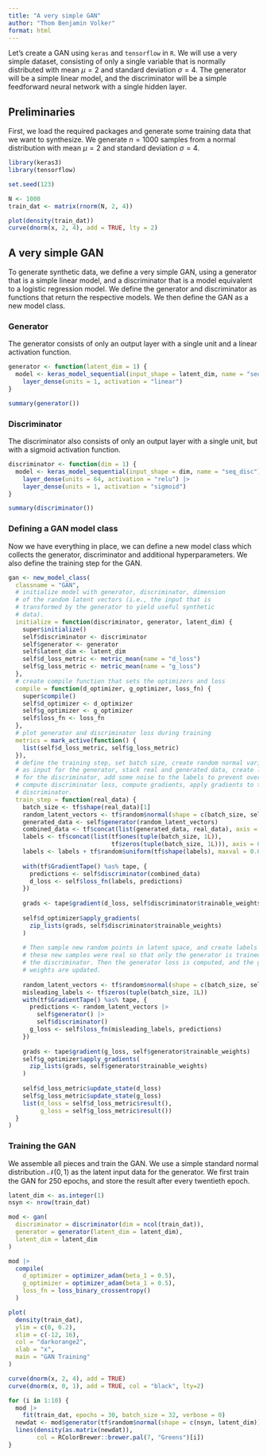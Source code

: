 ```yaml
---
title: "A very simple GAN"
author: "Thom Benjamin Volker"
format: html
---
```


Let's create a GAN using `keras` and `tensorflow` in `R`. We will use a very simple dataset, consisting of only a single variable that is normally distributed with mean $\mu = 2$ and standard deviation $\sigma = 4$. The generator will be a simple linear model, and the discriminator will be a simple feedforward neural network with a single hidden layer.

## Preliminaries

First, we load the required packages and generate some training data that we want to synthesize. We generate $n = 1000$ samples from a normal distribution with mean $\mu = 2$ and standard deviation $\sigma = 4$.


``` r

library(keras3)
library(tensorflow)

set.seed(123)

N <- 1000
train_dat <- matrix(rnorm(N, 2, 4))

plot(density(train_dat))
curve(dnorm(x, 2, 4), add = TRUE, lty = 2)
```

## A very simple GAN

To generate synthetic data, we define a very simple GAN, using a generator that is a simple linear model, and a discriminator that is a model equivalent to a logistic regression model. We define the generator and discriminator as functions that return the respective models. We then define the GAN as a new model class.

### Generator

The generator consists of only an output layer with a single unit and a linear activation function. 

```r
generator <- function(latent_dim = 1) {
  model <- keras_model_sequential(input_shape = latent_dim, name = "seq_gen") |> 
    layer_dense(units = 1, activation = "linear")
}

summary(generator())
```

### Discriminator

The discriminator also consists of only an output layer with a single unit, but with a sigmoid activation function.

```r
discriminator <- function(dim = 1) {
  model <- keras_model_sequential(input_shape = dim, name = "seq_disc") |> 
    layer_dense(units = 64, activation = "relu") |>
    layer_dense(units = 1, activation = "sigmoid")
}

summary(discriminator())
```

### Defining a GAN model class

Now we have everything in place, we can define a new model class which collects the generator, discriminator and additional hyperparameters. We also define the training step for the GAN.


```r
gan <- new_model_class(
  classname = "GAN",
  # initialize model with generator, discriminator, dimension
  # of the random latent vectors (i.e., the input that is 
  # transformed by the generator to yield useful synthetic 
  # data).
  initialize = function(discriminator, generator, latent_dim) {
    super$initialize()
    self$discriminator <- discriminator
    self$generator <- generator
    self$latent_dim <- latent_dim
    self$d_loss_metric <- metric_mean(name = "d_loss")
    self$g_loss_metric <- metric_mean(name = "g_loss")
  },
  # create compile function that sets the optimizers and loss
  compile = function(d_optimizer, g_optimizer, loss_fn) {
    super$compile()
    self$d_optimizer <- d_optimizer
    self$g_optimizer <- g_optimizer
    self$loss_fn <- loss_fn
  },
  # plot generator and discriminator loss during training
  metrics = mark_active(function() {
    list(self$d_loss_metric, self$g_loss_metric)
  }),
  # define the training step, set batch size, create random normal variates
  # as input for the generator, stack real and generated data, create labels
  # for the discriminator, add some noise to the labels to prevent overfitting,
  # compute discriminator loss, compute gradients, apply gradients to the
  # discriminator.
  train_step = function(real_data) {
    batch_size <- tf$shape(real_data)[1]
    random_latent_vectors <- tf$random$normal(shape = c(batch_size, self$latent_dim))
    generated_data <- self$generator(random_latent_vectors)
    combined_data <- tf$concat(list(generated_data, real_data), axis = 0L)
    labels <- tf$concat(list(tf$ones(tuple(batch_size, 1L)),
                             tf$zeros(tuple(batch_size, 1L))), axis = 0L)
    labels <- labels + tf$random$uniform(tf$shape(labels), maxval = 0.01)
    
    with(tf$GradientTape() %as% tape, {
      predictions <- self$discriminator(combined_data)
      d_loss <- self$loss_fn(labels, predictions)
    })
    
    grads <- tape$gradient(d_loss, self$discriminator$trainable_weights)
    
    self$d_optimizer$apply_gradients(
      zip_lists(grads, self$discriminator$trainable_weights)
    )
    
    # Then sample new random points in latent space, and create labels as if all
    # these new samples were real so that only the generator is trained, and not
    # the discriminator. Then the generator loss is computed, and the generator 
    # weights are updated. 
    
    random_latent_vectors <- tf$random$normal(shape = c(batch_size, self$latent_dim))
    misleading_labels <- tf$zeros(tuple(batch_size, 1L))
    with(tf$GradientTape() %as% tape, {
      predictions <- random_latent_vectors |>
        self$generator() |>
        self$discriminator()
      g_loss <- self$loss_fn(misleading_labels, predictions)
    })
    
    grads <- tape$gradient(g_loss, self$generator$trainable_weights)
    self$g_optimizer$apply_gradients(
      zip_lists(grads, self$generator$trainable_weights)
    )
    
    self$d_loss_metric$update_state(d_loss)
    self$g_loss_metric$update_state(g_loss)
    list(d_loss = self$d_loss_metric$result(),
         g_loss = self$g_loss_metric$result())
  }
)
```

### Training the GAN

We assemble all pieces and train the GAN. We use a simple standard normal distribution $\mathcal{N}(0, 1)$ as the latent input data for the generator. We first train the GAN for 250 epochs, and store the result after every twentieth epoch.


```r
latent_dim <- as.integer(1)
nsyn <- nrow(train_dat)

mod <- gan(
  discriminator = discriminator(dim = ncol(train_dat)), 
  generator = generator(latent_dim = latent_dim), 
  latent_dim = latent_dim
)

mod |>
  compile(
    d_optimizer = optimizer_adam(beta_1 = 0.5),
    g_optimizer = optimizer_adam(beta_1 = 0.5),
    loss_fn = loss_binary_crossentropy()
  )

plot(
  density(train_dat), 
  ylim = c(0, 0.2), 
  xlim = c(-12, 16), 
  col = "darkorange2",
  xlab = "x",
  main = "GAN Training"
)

curve(dnorm(x, 2, 4), add = TRUE)
curve(dnorm(x, 0, 1), add = TRUE, col = "black", lty=2)

for (i in 1:10) {
  mod |>
    fit(train_dat, epochs = 30, batch_size = 32, verbose = 0)
  newdat <- mod$generator(tf$random$normal(shape = c(nsyn, latent_dim)))
  lines(density(as.matrix(newdat)), 
        col = RColorBrewer::brewer.pal(7, "Greens")[i])
}

```
